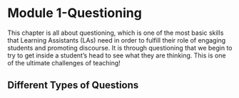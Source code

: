 # Module 1-Questioning

This chapter is all about questioning, which is one of the most basic skills that Learning Assistants (LAs) need in order to fulfill their role of engaging students and promoting discourse. It is through questioning that we begin to try to get inside a student's head to see what they are thinking. This is one of the ultimate challenges of teaching!

## Different Types of Questions

